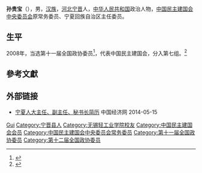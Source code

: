 '''孙贵宝'''（{{bd|1952年|6月|}}），男，[[汉族|汉族]]，[[河北|河北]][[宁晋|宁晋]]人，[[中华人民共和国|中华人民共和国]]政治人物，[[中国民主建国会中央委员会|中国民主建国会中央委员会]]原常务委员、宁夏回族自治区主任委员。

== 生平 ==
2008年，当选第十一届全国政协委员<ref>{{cite news|title=第十一届全国政协委员名单|url=http://www.indaa.com.cn/zt/2009qglh/zxzs/200903/t20090303_127573.html|accessdate=2013-04-09|newspaper=新华社北京1月25日电 中国人民政治协商会议第十一届全国委员会委员名单(共2237人，2008年1月25日政协第十届全国委员会常务委员会第二十次会议通过)|date=2008年1月25日|deadurl=yes|archiveurl=https://web.archive.org/web/20130928014403/http://www.indaa.com.cn/zt/2009qglh/zxzs/200903/t20090303_127573.html|archivedate=2013年9月28日}}</ref>，代表中国民主建国会，分入第七组。<ref>{{cite news|title=全国政协信息-孙贵宝|url=http://www.cppcc.gov.cn/CMS/wylibary/showJcwyxtInfoWylibary.action?tabJcwyxt.guid=11W0002420&wytype=wjwy|accessdate=2013-04-11|newspaper=全国政协委员会|archive-date=2019-08-03|archive-url=https://web.archive.org/web/20190803014009/http://www.cppcc.gov.cn/CMS/wylibary/showJcwyxtInfoWylibary.action?tabJcwyxt.guid=11W0002420&wytype=wjwy}}</ref>

== 參考文獻 ==
{{reflist}}

== 外部链接 ==
* [http://district.ce.cn/newarea/sddy/201301/28/t20130128_24070800_3.shtml 宁夏人大主任、副主任、秘书长简历] {{Wayback|url=http://district.ce.cn/newarea/sddy/201301/28/t20130128_24070800_3.shtml |date=20190803221002 }} 中国经济网 2014-05-15

{{中国政治人物小作品}}
{{中华职业教育社第十一届理事会}}
{{中国民主建国会第十届中央委员会}}

{{Authority control}}
{{DEFAULTSORT:Sun孙}}
[[Category:孙姓|Gui]]
[[Category:宁晋县人|Category:宁晋县人]]
[[Category:无锡轻工业学院校友|Category:无锡轻工业学院校友]]
[[Category:中国民主建国会会员|Category:中国民主建国会会员]]
[[Category:中国民主建国会中央委员会常务委员|Category:中国民主建国会中央委员会常务委员]]
[[Category:第十一届全国政协委员|Category:第十一届全国政协委员]]
[[Category:第十二届全国政协委员|Category:第十二届全国政协委员]]
